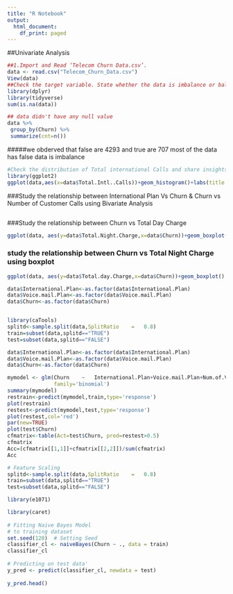 ---
title: "R Notebook"
output:
  html_document:
    df_print: paged
---

##Univariate Analysis

```{r}
##1.Import and Read ‘Telecom Churn Data.csv’.
data <- read.csv("Telecom_Churn_Data.csv")
View(data)
##Check the target variable. State whether the data is imbalance or balance
library(dplyr)
library(tidyverse)
sum(is.na(data))

## data didn't have any null value 
data %>%
 group_by(Churn) %>%
 summarize(cnt=n())

```

#####we obderved that false are 4293  and true are  707 most of the data has false data is imbalance
```{r}
#Check the distribution of Total international Calls and share insights for the same
library(ggplot2)
ggplot(data,aes(x=data$Total.Intl..Calls))+geom_histogram()+labs(title = "total international Calls and share insights",y='frequency')


```

###Study the relationship between International Plan Vs Churn & Churn vs Number of Customer Calls using Bivariate Analysis 


```{r}



```

###Study the relationship between Churn vs Total Day Charge 
```{r}

ggplot(data, aes(y=data$Total.Night.Charge,x=data$Churn))+geom_boxplot()

```

### study the relationship between Churn vs Total Night Charge using boxplot

```{r}
ggplot(data, aes(y=data$Total.day.Charge,x=data$Churn))+geom_boxplot()


```


```{r}

data$International.Plan<-as.factor(data$International.Plan)
data$Voice.mail.Plan<-as.factor(data$Voice.mail.Plan)
data$Churn<-as.factor(data$Churn)


library(caTools)
splitd<-sample.split(data,SplitRatio	=	0.8)
train=subset(data,splitd=="TRUE")
test=subset(data,splitd=="FALSE")

```

```{r}
data$International.Plan<-as.factor(data$International.Plan)
data$Voice.mail.Plan<-as.factor(data$Voice.mail.Plan)
data$Churn<-as.factor(data$Churn)

mymodel	<- glm(Churn	~	International.Plan+Voice.mail.Plan+Num.of.Voice.mail.Messages+Total.Day.Minutes+Total.Day.Calls+Total.day.Charge+Total.Eve.Minutes+Total.Eve.Calls+Total.Eve.Charge+Total.Night.Minutes+Total.Night.Calls+Total.Night.Charge+Number.Customer.Service.calls,	data=train,	
               family='binomial')
summary(mymodel)
restrain<-predict(mymodel,train,type='response')
plot(restrain)
restest<-predict(mymodel,test,type='response')
plot(restest,col='red')
par(new=TRUE)
plot(test$Churn)
cfmatrix<-table(Act=test$Churn,	pred=restest>0.5)
cfmatrix
Acc=(cfmatrix[[1,1]]+cfmatrix[[2,2]])/sum(cfmatrix)
Acc

```

```{r}

# Feature Scaling
splitd<-sample.split(data,SplitRatio	=	0.8)
train=subset(data,splitd=="TRUE")
test=subset(data,splitd=="FALSE")

library(e1071)

library(caret)
 
# Fitting Naive Bayes Model
# to training dataset
set.seed(120)  # Setting Seed
classifier_cl <- naiveBayes(Churn ~ ., data = train)
classifier_cl
 
# Predicting on test data'
y_pred <- predict(classifier_cl, newdata = test)
 
y_pred.head()


```